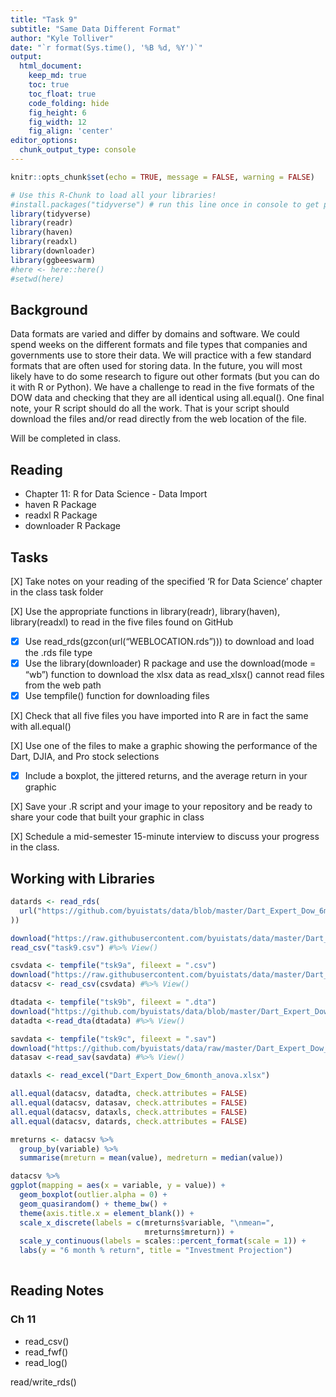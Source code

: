 ```yaml
---
title: "Task 9"
subtitle: "Same Data Different Format"
author: "Kyle Tolliver"
date: "`r format(Sys.time(), '%B %d, %Y')`"
output:
  html_document:  
    keep_md: true
    toc: true
    toc_float: true
    code_folding: hide
    fig_height: 6
    fig_width: 12
    fig_align: 'center'
editor_options: 
  chunk_output_type: console
---
```


```r
knitr::opts_chunk$set(echo = TRUE, message = FALSE, warning = FALSE)
```

```r
# Use this R-Chunk to load all your libraries!
#install.packages("tidyverse") # run this line once in console to get package
library(tidyverse)
library(readr)
library(haven)
library(readxl)
library(downloader)
library(ggbeeswarm)
#here <- here::here()
#setwd(here)
```

## Background

Data formats are varied and differ by domains and software. We could spend weeks on the different formats and file types that companies and governments use to store their data. We will practice with a few standard formats that are often used for storing data. In the future, you will most likely have to do some research to figure out other formats (but you can do it with R or Python). We have a challenge to read in the five formats of the DOW data and checking that they are all identical using all.equal(). One final note, your R script should do all the work. That is your script should download the files and/or read directly from the web location of the file.

Will be completed in class. 

## Reading

* Chapter 11: R for Data Science - Data Import    
* haven R Package    
* readxl R Package    
* downloader R Package    

## Tasks

[X] Take notes on your reading of the specified ‘R for Data Science’ chapter in the class task folder

[X] Use the appropriate functions in library(readr), library(haven), library(readxl) to read in the five files found on GitHub

* [X] Use read_rds(gzcon(url("WEBLOCATION.rds"))) to download and load the .rds file type
* [X] Use the library(downloader) R package and use the download(mode = "wb") function to download the xlsx data as read_xlsx() cannot read files from the web path
* [X] Use tempfile() function for downloading files

[X] Check that all five files you have imported into R are in fact the same with all.equal()

[X] Use one of the files to make a graphic showing the performance of the Dart, DJIA, and Pro stock selections

* [X] Include a boxplot, the jittered returns, and the average return in your graphic

[X] Save your .R script and your image to your repository and be ready to share your code that built your graphic in class

[X] Schedule a mid-semester 15-minute interview to discuss your progress in the class.

## Working with Libraries   

```r
datards <- read_rds(
  url("https://github.com/byuistats/data/blob/master/Dart_Expert_Dow_6month_anova/Dart_Expert_Dow_6month_anova.RDS?raw=true"
))
```

```r
download("https://raw.githubusercontent.com/byuistats/data/master/Dart_Expert_Dow_6month_anova/Dart_Expert_Dow_6month_anova.csv",mode = "wb", destfile = "task9.csv")
read_csv("task9.csv") #%>% View() 
```

```r
csvdata <- tempfile("tsk9a", fileext = ".csv")
download("https://raw.githubusercontent.com/byuistats/data/master/Dart_Expert_Dow_6month_anova/Dart_Expert_Dow_6month_anova.csv",mode = "wb", destfile = csvdata)
datacsv <- read_csv(csvdata) #%>% View() 
```

```r
dtadata <- tempfile("tsk9b", fileext = ".dta")
download("https://github.com/byuistats/data/blob/master/Dart_Expert_Dow_6month_anova/Dart_Expert_Dow_6month_anova.dta?raw=true",mode = "wb", destfile = dtadata)
datadta <-read_dta(dtadata) #%>% View() 
```

```r
savdata <- tempfile("tsk9c", fileext = ".sav")
download("https://github.com/byuistats/data/raw/master/Dart_Expert_Dow_6month_anova/Dart_Expert_Dow_6month_anova.sav",mode = "wb", destfile = savdata)
datasav <-read_sav(savdata) #%>% View() 
```

```r
dataxls <- read_excel("Dart_Expert_Dow_6month_anova.xlsx")
```

```r
all.equal(datacsv, datadta, check.attributes = FALSE)
all.equal(datacsv, datasav, check.attributes = FALSE)
all.equal(datacsv, dataxls, check.attributes = FALSE)
all.equal(datacsv, datards, check.attributes = FALSE)
```

```r
mreturns <- datacsv %>% 
  group_by(variable) %>% 
  summarise(mreturn = mean(value), medreturn = median(value))

datacsv %>% 
ggplot(mapping = aes(x = variable, y = value)) + 
  geom_boxplot(outlier.alpha = 0) + 
  geom_quasirandom() + theme_bw() + 
  theme(axis.title.x = element_blank()) +
  scale_x_discrete(labels = c(mreturns$variable, "\nmean=",
                              mreturns$mreturn)) + 
  scale_y_continuous(labels = scales::percent_format(scale = 1)) +
  labs(y = "6 month % return", title = "Investment Projection")
  
```


## Reading Notes    
### Ch 11 

* read_csv()
* read_fwf()
* read_log()

read/write_rds()